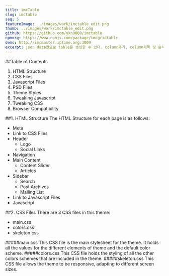 ```yaml
---
title: imcTable
slug: imctable
seq: 5
featureImage: ../images/work/imctable_edit.png
thumb: ../images/work/imctable_edit.png
github: https://github.com/ykn9080/imctable
npmorg: https://www.npmjs.com/package/imcgridtable
demo: http://imcmaster.iptime.org:3009
excerpt: json data만으로 table을 생성할 수 있다. column추가, column제목 및 순서변경등의 조작이 가능하다. 입력된 데이터를 groupby해서 sum,avg,count등을 추가할수있다.
---
```


##Table of Contents

1. HTML Structure
2. CSS Files
3. Javascript Files
4. PSD Files
5. Theme Styles
6. Tweaking Javascript
7. Tweaking CSS
8. Browser Compatibility

##1. HTML Structure
The HTML Structure for each page is as follows:

- Meta
- Link to CSS Files
- Header
  - Logo
  - Social Links
- Navigation
- Main Content
  - Content Slider
  - Articles
- Sidebar
  - Search
  - Post Archives
  - Mailing List
- Link to Javascript Files
- Javascript

##2. CSS Files
There are 3 CSS files in this theme:

- main.css
- colors.css
- skeleton.css

#####main.css
This CSS file is the main stylesheet for the theme. It holds all the values for the different elements of theme and the default color scheme.
#####colors.css
This CSS file holds the styling of all the other colors schemes that are included in the theme.
#####skeleton.css
This CSS file allows the theme to be responsive, adapting to different screen sizes.
